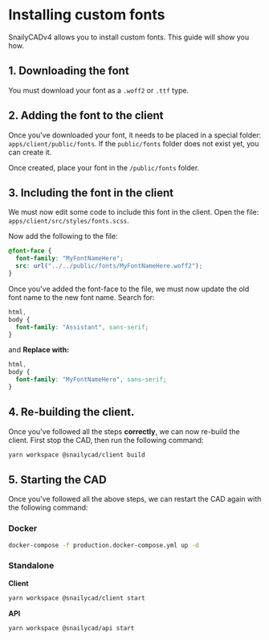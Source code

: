 # Installing custom fonts

SnailyCADv4 allows you to install custom fonts. This guide will show you how.

## 1. Downloading the font

You must download your font as a `.woff2` or `.ttf` type.

## 2. Adding the font to the client

Once you've downloaded your font, it needs to be placed in a special folder: `apps/client/public/fonts`.
If the `public/fonts` folder does not exist yet, you can create it.

Once created, place your font in the `/public/fonts` folder.

## 3. Including the font in the client

We must now edit some code to include this font in the client. Open the file: `apps/client/src/styles/fonts.scss`.

Now add the following to the file:

```scss
@font-face {
  font-family: "MyFontNameHere";
  src: url("../../public/fonts/MyFontNameHere.woff2");
}
```

Once you've added the font-face to the file, we must now update the old font name to the new font name.
Search for:

```scss
html,
body {
  font-family: "Assistant", sans-serif;
}
```

and **Replace with:**

```scss
html,
body {
  font-family: "MyFontNameHere", sans-serif;
}
```

## 4. Re-building the client.

Once you've followed all the steps **correctly**, we can now re-build the client. First stop the CAD, then run the following command:

```sh
yarn workspace @snailycad/client build
```

## 5. Starting the CAD

Once you've followed all the above steps, we can restart the CAD again with the following command:

### Docker

```bash
docker-compose -f production.docker-compose.yml up -d
```

### Standalone

**Client**

```bash
yarn workspace @snailycad/client start
```

**API**

```bash
yarn workspace @snailycad/api start
```
